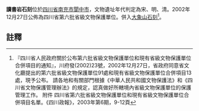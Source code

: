 {{msg:四川省文物保護單位
|名稱 = 讀書岩石刻
|編號 = 8
|圖片 = 
|級別 = S6
|分類 = 
|時代 = [[宋代|宋代]]、[[明代|明代]]、[[清代|清代]]
|地点 = [[四川省|四川省]][[南充市|南充市]][[閬中市|閬中市]]
|坐標 =
|登錄 = 2002年12月27日
}}
'''讀書岩石刻'''位於[[四川省|四川省]][[南充市|南充市]][[閬中市|閬中市]]，文物遺址年代判定為宋、明、清。2002年12月27日公佈為四川省第六批省級文物保護單位。併入[[大象山石刻|大象山石刻]]<ref>『四川省人民政府關於公布第六批省級文物保護單位和現有省級文物保護單位合併項目的通知』，川府發(2002)23號，2002年12月27日，省政府同意省文化廳提出的第六批省級文物保護單位91處和現有省級文物保護單位合併項目13處，現予公布。 請各地和有關部門根據《中華人民共和國文物保護法》和《四川省文物保護管理辦法》的規定，認真做好所轄境內省級文物保護單位的保護管理工作。 附件 四川省第六批省級文物保護單位和現有省級文物保護單位合併項目名單。《四川政報》，2003年第6期，9-12頁</ref>。
==註釋==
{{reflist}}
{{文物保護單位小作品}}